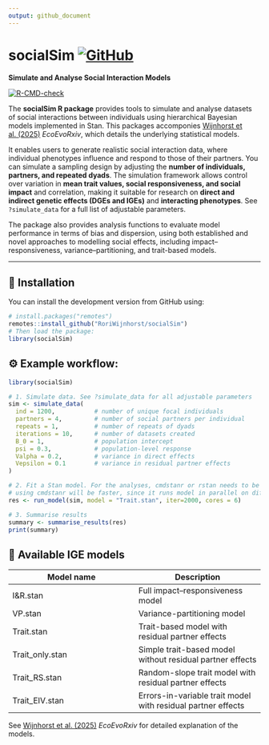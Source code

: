 ```yaml
---
output: github_document
---
```


<!-- README.md is generated from README.Rmd. Please edit that file -->

# socialSim <a href="https://github.com/RoriWijnhorst/socialSim"><img src="https://img.shields.io/badge/GitHub-RoriWijnhorst/socialSim-blue?logo=github" alt="GitHub"></a>

**Simulate and Analyse Social Interaction Models**

<!-- badges: start -->
[![R-CMD-check](https://github.com/RoriWijnhorst/socialSim/actions/workflows/R-CMD-check.yaml/badge.svg)](https://github.com/RoriWijnhorst/socialSim/actions/workflows/R-CMD-check.yaml)
<!-- badges: end -->


The **socialSim R package** provides tools to simulate and analyse datasets of social interactions between individuals using hierarchical Bayesian models implemented in Stan. This packages accomponies [Wijnhorst et al. (2025)](https://doi.org/10.32942/X2F65M) *EcoEvoRxiv*, which details the underlying statistical models.

It enables users to generate realistic social interaction data, where individual phenotypes influence and respond to those of their partners. You can simulate a sampling design by adjusting the **number of individuals, partners, and repeated dyads**. The simulation framework allows control over variation in **mean trait values, social responsiveness, and social impact** and correlation, making it suitable for research on **direct and indirect genetic effects (DGEs and IGEs)** and **interacting phenotypes**. See `?simulate_data` for a full list of adjustable parameters.

The package also provides analysis functions to evaluate model performance in terms of bias and dispersion, using both established and novel approaches to modelling social effects, including impact–responsiveness, variance–partitioning, and trait-based models. 

---

## 🧭 Installation

You can install the development version from GitHub using:

```r
# install.packages("remotes")
remotes::install_github("RoriWijnhorst/socialSim")
# Then load the package:
library(socialSim)
```


## ⚙️ Example workflow:
```r
library(socialSim)

# 1. Simulate data. See ?simulate_data for all adjustable parameters
sim <- simulate_data(
  ind = 1200,           # number of unique focal individuals
  partners = 4,         # number of social partners per individual
  repeats = 1,          # number of repeats of dyads   
  iterations = 10,      # number of datasets created    
  B_0 = 1,              # population intercept
  psi = 0.3,            # population-level response
  Valpha = 0.2,         # variance in direct effects
  Vepsilon = 0.1        # variance in residual partner effects
)

# 2. Fit a Stan model. For the analyses, cmdstanr or rstan needs to be installed.
# using cmdstanr will be faster, since it runs model in parallel on different cores of your PC.
res <- run_model(sim, model = "Trait.stan", iter=2000, cores = 6)

# 3. Summarise results
summary <- summarise_results(res)
print(summary)
```

## 🧪 Available IGE models
| Model name | Description |
|-----------|-----------|
| I&R.stan  |	Full impact–responsiveness model  |
| VP.stan    |	Variance-partitioning model   |
| Trait.stan | Trait-based model with residual partner effects |
|Trait_only.stan| Simple trait-based model without residual partner effects|
|Trait_RS.stan| Random-slope trait model with residual partner effects|
|Trait_EIV.stan| Errors-in-variable trait model with residual partner effects |

See [Wijnhorst et al. (2025)](https://doi.org/10.32942/X2F65M) *EcoEvoRxiv* for detailed explanation of the models.


